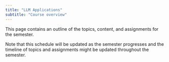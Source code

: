 ```yaml
---
title: "LLM Applications"
subtitle: "Course overview"
---
```


This page contains an outline of the topics, content, and assignments for the semester.

Note that this schedule will be updated as the semester progresses and the timeline of topics and assignments might be updated throughout the semester.

